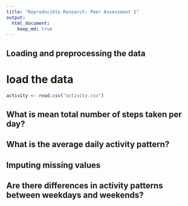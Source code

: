 ---
title: "Reproducible Research: Peer Assessment 1"
output: 
  html_document:
    keep_md: true
---


## Loading and preprocessing the data
# load the data
```{r}
activity <- read.csv("activity.csv")
```


## What is mean total number of steps taken per day?



## What is the average daily activity pattern?



## Imputing missing values



## Are there differences in activity patterns between weekdays and weekends?
